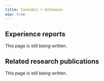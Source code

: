 ---
title: Cannabis + Ketamine
wip: true
---

## Experience reports

This page is still being written.

## Related research publications

This page is still being written.

